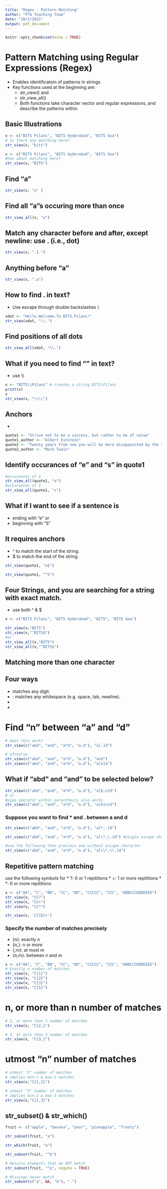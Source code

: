 ```yaml
---
title: "Regex - Pattern Matching"
author: "PfA Teaching Team"
date: "10/3/2021"
output: pdf_document
---
```


```r
knitr::opts_chunk$set(echo = TRUE)
```

# Pattern Matching using Regular Expressions (Regex)
* Enables identificatoin of patterns in strings
* Key functions used at the beginning are:
  * str_view() and
  * str_view_all()
  * Both functions take character vector and regular expressions, and describe the patterns within

## Basic Illustrations
```r
x <- c("BITS Pilani", "BITS Hyderabad", "BITS Goa")
# Is there any matching here?
str_view(x, "bits")
```

```r
x <- c("BITS Pilani", "BITS Hyderabad", "BITS Goa")
#how about matching here?
str_view(x, "BITS")
```
## Find "a"
```r
str_view(x, "a" )
```

## Find all "a"s occuring more than once
```r
str_view_all(x, "a")
```


## Match any character before and after, except newline: use . (i.e., dot)
```r
str_view(x, ".I.")
```
## Anything before "a"
```r
str_view(x, ".a")
```

## How to find . in text?
* Use escape through double backslashes \\
```r
xdot <- "Hello.Welcome.To.BITS.Pilani!"
str_view(xdot, "\\.")
```

## Find positions of all dots
```r
str_view_all(xdot, "\\.")
```


## What if you need to find "\" in text?
* use \\\\
```r
x <- "BITS\\Pilani" # creates a string BITS\Pilani
print(x)
x
str_view(x, "\\\\")
```

## Anchors
*
```r
quote1 <- "Strive not to be a success, but rather to be of value"
quote1_author <- "Albert Einstein"
quote2 <- "Twenty years from now you will be more disappointed by the things that you didn’t do than by the ones you did do"
quote2_author <- "Mark Twain"

```
## Identify occurances of "e" and "s" in quote1
```r
#occurances of e
str_view_all(quote1, "e")
#occurances of S
str_view_all(quote1, "s")
```
## What if I want to see if a sentence is 
* ending with "e" or 
* beginning with "S"

## It requires anchors

  * ^ to match the start of the string.
  * $ to match the end of the string.

```r
str_view(quote1, "e$")
```

```r
str_view(quote1, "^S")
```

## Four Strings, and you are searching for a string with exact match.
* use both ^ & $
```r
x <- c("BITS Pilani", "BITS Hyderabad", "BITS", "BITS Goa")

str_view(x,"BITS")
str_view(x,"^BITS$")
#or
str_view_all(x,"BITS")
str_view_all(x,"^BITS$")
```
## Matching more than one character
## Four ways
* \d: matches any digit.
* \s: matches any whitespace (e.g. space, tab, newline).
* [abc]: matches a, b, or c.
* [^abc]: matches anything except a, b, or c.

# Find "n" between "a" and "d"
```r
# does this work?
str_view(c("abd", "and", "a*d", "a.d"), "a[.]d")

# ofcourse
str_view(c("abd", "and", "a*d", "a.d"), "and")
str_view(c("abd", "and", "a*d", "a.d"), "a[n]d")
```
## What if "abd" and "and" to be selected below?
```r
str_view(c("abd", "and", "a*d", "a.d"), "a[b,n]d")
# or
#pipe operator within paranthesis also works
str_view(c("abd", "and", "a*d", "a.d"), "a(b|n)d")
```


### Suppose you want to find * and . between a and d
```r

str_view(c("abd", "and", "a*d", "a.d"), "a[*,.]d")

str_view(c("abd", "and", "a*d", "a.d"), "a[\*,\.]d") #Single escape character doesn't work

#use the following than previous one without escape character
str_view(c("abd", "and", "a*d", "a.d"), "a[\\*,\\.]d")
```
## Repetitive pattern matching
use the following symbols for
* ?: 0 or 1 repititions
* +: 1 or more repititions
* *: 0 or more repititions

```r
x <- c("AA", "C", "BB", "CC", "DD", "CCCCC", "CCC", "ABBCCCDDDEEEE")
str_view(x, "CC?")
str_view(x, "CC+")
str_view(x, "CC*")

str_view(x, 'CC[D]+')
```

### Specify the number of matches precisely
* {n}: exactly n
* {n,}: n or more
* {,m}: at most m
* {n,m}: between n and m
```r
x <- c("AA", "C", "BB", "CC", "DD", "CCCCC", "CCC", "ABBCCCDDDEEEE")
# Exactly n number of matches
str_view(x, "C{1}")
str_view(x, "C{2}")
str_view(x, "C{3}")
str_view(x, "C{5}")
```

# n, or more than n number of matches
```r
# 2, or more than 2 number of matches
str_view(x, "C{2,}")

# 3, or more than 3 number of matches
str_view(x, "C{3,}")
```

# utmost "n" number of matches
```r
# utmost "2" number of matches
# implies min:1 & max:2 matches
str_view(x,"C{1,2}")

# utmost "3" number of matches
# implies min:1 & max:3 matches
str_view(x,"C{1,3}")
```

## str_subset() & str_which()
```r
fruit <- c("apple", "banana", "pear", "pineapple", "frooty")

str_subset(fruit, "a")

str_which(fruit, "a")

str_subset(fruit, "^b")

# Returns elements that do NOT match
str_subset(fruit, "^p", negate = TRUE)

# Missings never match
str_subset(c("a", NA, "b"), ".")

```


